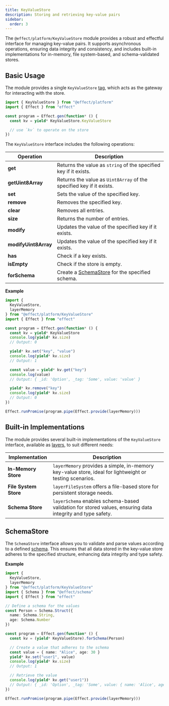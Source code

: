 ```yaml
---
title: KeyValueStore
description: Storing and retrieving key-value pairs
sidebar:
  order: 3
---
```


The `@effect/platform/KeyValueStore` module provides a robust and effectful interface for managing key-value pairs.
It supports asynchronous operations, ensuring data integrity and consistency, and includes built-in implementations for in-memory, file system-based, and schema-validated stores.

## Basic Usage

The module provides a single `KeyValueStore` [tag](/docs/requirements-management/services), which acts as the gateway for interacting with the store.

```ts twoslash
import { KeyValueStore } from "@effect/platform"
import { Effect } from "effect"

const program = Effect.gen(function* () {
  const kv = yield* KeyValueStore.KeyValueStore

  // use `kv` to operate on the store
})
```

The `KeyValueStore` interface includes the following operations:

| **Operation**        | **Description**                                                      |
| -------------------- | -------------------------------------------------------------------- |
| **get**              | Returns the value as `string` of the specified key if it exists.     |
| **getUint8Array**    | Returns the value as `Uint8Array` of the specified key if it exists. |
| **set**              | Sets the value of the specified key.                                 |
| **remove**           | Removes the specified key.                                           |
| **clear**            | Removes all entries.                                                 |
| **size**             | Returns the number of entries.                                       |
| **modify**           | Updates the value of the specified key if it exists.                 |
| **modifyUint8Array** | Updates the value of the specified key if it exists.                 |
| **has**              | Check if a key exists.                                               |
| **isEmpty**          | Check if the store is empty.                                         |
| **forSchema**        | Create a [SchemaStore](#schemastore) for the specified schema.       |

**Example**

```ts twoslash
import {
  KeyValueStore,
  layerMemory
} from "@effect/platform/KeyValueStore"
import { Effect } from "effect"

const program = Effect.gen(function* () {
  const kv = yield* KeyValueStore
  console.log(yield* kv.size)
  // Output: 0

  yield* kv.set("key", "value")
  console.log(yield* kv.size)
  // Output: 1

  const value = yield* kv.get("key")
  console.log(value)
  // Output: { _id: 'Option', _tag: 'Some', value: 'value' }

  yield* kv.remove("key")
  console.log(yield* kv.size)
  // Output: 0
})

Effect.runPromise(program.pipe(Effect.provide(layerMemory)))
```

## Built-in Implementations

The module provides several built-in implementations of the `KeyValueStore` interface, available as [layers](/docs/requirements-management/layers), to suit different needs:

| **Implementation**    | **Description**                                                                                           |
| --------------------- | --------------------------------------------------------------------------------------------------------- |
| **In-Memory Store**   | `layerMemory` provides a simple, in-memory key-value store, ideal for lightweight or testing scenarios.   |
| **File System Store** | `layerFileSystem` offers a file-based store for persistent storage needs.                                 |
| **Schema Store**      | `layerSchema` enables schema-based validation for stored values, ensuring data integrity and type safety. |

## SchemaStore

The `SchemaStore` interface allows you to validate and parse values according to a defined [schema](/docs/schema/introduction).
This ensures that all data stored in the key-value store adheres to the specified structure, enhancing data integrity and type safety.

**Example**

```ts twoslash
import {
  KeyValueStore,
  layerMemory
} from "@effect/platform/KeyValueStore"
import { Schema } from "@effect/schema"
import { Effect } from "effect"

// Define a schema for the values
const Person = Schema.Struct({
  name: Schema.String,
  age: Schema.Number
})

const program = Effect.gen(function* () {
  const kv = (yield* KeyValueStore).forSchema(Person)

  // Create a value that adheres to the schema
  const value = { name: "Alice", age: 30 }
  yield* kv.set("user1", value)
  console.log(yield* kv.size)
  // Output: 1

  // Retrieve the value
  console.log(yield* kv.get("user1"))
  // Output: { _id: 'Option', _tag: 'Some', value: { name: 'Alice', age: 30 } }
})

Effect.runPromise(program.pipe(Effect.provide(layerMemory)))
```
